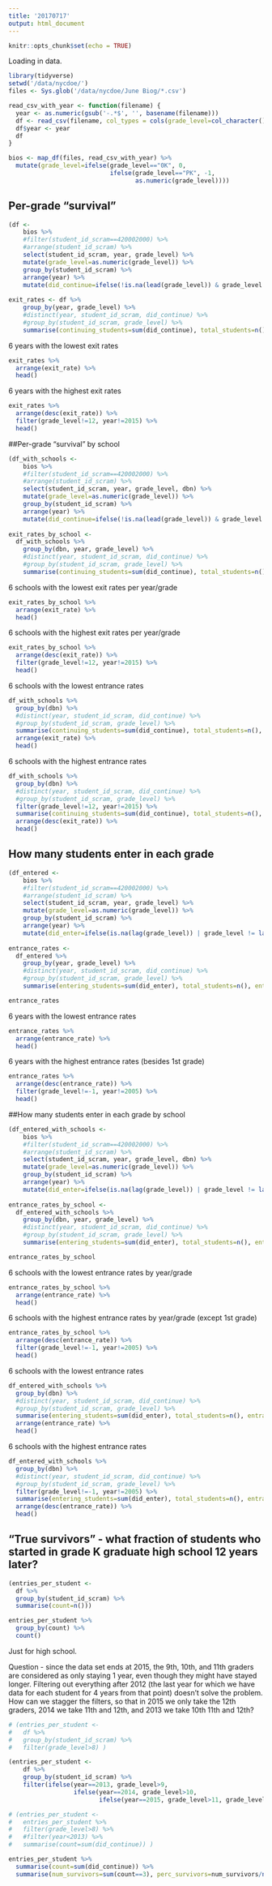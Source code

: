 ```yaml
---
title: '20170717'
output: html_document
---
```


```r
knitr::opts_chunk$set(echo = TRUE)
```

Loading in data.
```r
library(tidyverse)
setwd('/data/nycdoe/')
files <- Sys.glob('/data/nycdoe/June Biog/*.csv')

read_csv_with_year <- function(filename) {
  year <- as.numeric(gsub('-.*$', '', basename(filename)))
  df <- read_csv(filename, col_types = cols(grade_level=col_character(), grade_code=col_character(), admit_code=col_character(), adcode=col_character(),fall_days_present = col_character(), spring_days_present = col_character()))
  df$year <- year
  df
}

bios <- map_df(files, read_csv_with_year) %>%
  mutate(grade_level=ifelse(grade_level=="0K", 0, 
                            ifelse(grade_level=="PK", -1, 
                                   as.numeric(grade_level))))
```

## Per-grade "survival"
```r
(df <- 
    bios %>%
    #filter(student_id_scram==420002000) %>%
    #arrange(student_id_scram) %>%
    select(student_id_scram, year, grade_level) %>%
    mutate(grade_level=as.numeric(grade_level)) %>%
    group_by(student_id_scram) %>%
    arrange(year) %>%
    mutate(did_continue=ifelse(!is.na(lead(grade_level)) & grade_level == lead(grade_level) - 1, 1, 0)) )
  
exit_rates <- df %>%
    group_by(year, grade_level) %>%
    #distinct(year, student_id_scram, did_continue) %>%
    #group_by(student_id_scram, grade_level) %>%
    summarise(continuing_students=sum(did_continue), total_students=n(), exit_rate=1-continuing_students/total_students)
```

6 years with the lowest exit rates
```r
exit_rates %>%
  arrange(exit_rate) %>%
  head()
```

6 years with the highest exit rates
```r
exit_rates %>%
  arrange(desc(exit_rate)) %>%
  filter(grade_level!=12, year!=2015) %>%
  head()
```

##Per-grade "survival" by school
```r
(df_with_schools <- 
    bios %>%
    #filter(student_id_scram==420002000) %>%
    #arrange(student_id_scram) %>%
    select(student_id_scram, year, grade_level, dbn) %>%
    mutate(grade_level=as.numeric(grade_level)) %>%
    group_by(student_id_scram) %>%
    arrange(year) %>%
    mutate(did_continue=ifelse(!is.na(lead(grade_level)) & grade_level == lead(grade_level) - 1, 1, 0)) )
  
exit_rates_by_school <- 
  df_with_schools %>%
    group_by(dbn, year, grade_level) %>%
    #distinct(year, student_id_scram, did_continue) %>%
    #group_by(student_id_scram, grade_level) %>%
    summarise(continuing_students=sum(did_continue), total_students=n(), exit_rate=1-continuing_students/total_students)
```

6 schools with the lowest exit rates per year/grade
```r
exit_rates_by_school %>%
  arrange(exit_rate) %>%
  head()
```

6 schools with the highest exit rates per year/grade
```r
exit_rates_by_school %>%
  arrange(desc(exit_rate)) %>%
  filter(grade_level!=12, year!=2015) %>%
  head()
```

6 schools with the lowest entrance rates
```r
df_with_schools %>%
  group_by(dbn) %>%
  #distinct(year, student_id_scram, did_continue) %>%
  #group_by(student_id_scram, grade_level) %>%
  summarise(continuing_students=sum(did_continue), total_students=n(), exit_rate=1-continuing_students/total_students) %>%
  arrange(exit_rate) %>%
  head()
```

6 schools with the highest entrance rates
```r
df_with_schools %>%
  group_by(dbn) %>%
  #distinct(year, student_id_scram, did_continue) %>%
  #group_by(student_id_scram, grade_level) %>%
  filter(grade_level!=12, year!=2015) %>%
  summarise(continuing_students=sum(did_continue), total_students=n(), exit_rate=1-continuing_students/total_students) %>%
  arrange(desc(exit_rate)) %>%
  head()
```

## How many students enter in each grade
```r
(df_entered <- 
    bios %>%
    #filter(student_id_scram==420002000) %>%
    #arrange(student_id_scram) %>%
    select(student_id_scram, year, grade_level) %>%
    mutate(grade_level=as.numeric(grade_level)) %>%
    group_by(student_id_scram) %>%
    arrange(year) %>%
    mutate(did_enter=ifelse(is.na(lag(grade_level)) | grade_level != lag(grade_level) + 1, 1, 0)) )
  
entrance_rates <- 
  df_entered %>%
    group_by(year, grade_level) %>%
    #distinct(year, student_id_scram, did_continue) %>%
    #group_by(student_id_scram, grade_level) %>%
    summarise(entering_students=sum(did_enter), total_students=n(), entrance_rate=entering_students/total_students)

entrance_rates
```

6 years with the lowest entrance rates
```r
entrance_rates %>%
  arrange(entrance_rate) %>%
  head()
```

6 years with the highest entrance rates (besides 1st grade)
```r
entrance_rates %>%
  arrange(desc(entrance_rate)) %>%
  filter(grade_level!=-1, year!=2005) %>%
  head()
```

##How many students enter in each grade by school
```r
(df_entered_with_schools <- 
    bios %>%
    #filter(student_id_scram==420002000) %>%
    #arrange(student_id_scram) %>%
    select(student_id_scram, year, grade_level, dbn) %>%
    mutate(grade_level=as.numeric(grade_level)) %>%
    group_by(student_id_scram) %>%
    arrange(year) %>%
    mutate(did_enter=ifelse(is.na(lag(grade_level)) | grade_level != lag(grade_level) + 1, 1, 0)) )
  
entrance_rates_by_school <- 
  df_entered_with_schools %>%
    group_by(dbn, year, grade_level) %>%
    #distinct(year, student_id_scram, did_continue) %>%
    #group_by(student_id_scram, grade_level) %>%
    summarise(entering_students=sum(did_enter), total_students=n(), entrance_rate=entering_students/total_students)

entrance_rates_by_school
```

6 schools with the lowest entrance rates by year/grade
```r
entrance_rates_by_school %>%
  arrange(entrance_rate) %>%
  head()
```

6 schools with the highest entrance rates by year/grade (except 1st grade)
```r
entrance_rates_by_school %>%
  arrange(desc(entrance_rate)) %>%
  filter(grade_level!=-1, year!=2005) %>%
  head()
```

6 schools with the lowest entrance rates
```r
df_entered_with_schools %>%
  group_by(dbn) %>%
  #distinct(year, student_id_scram, did_continue) %>%
  #group_by(student_id_scram, grade_level) %>%
  summarise(entering_students=sum(did_enter), total_students=n(), entrance_rate=entering_students/total_students)  %>%
  arrange(entrance_rate) %>%
  head()
```

6 schools with the highest entrance rates
```r
df_entered_with_schools %>%
  group_by(dbn) %>%
  #distinct(year, student_id_scram, did_continue) %>%
  #group_by(student_id_scram, grade_level) %>%
  filter(grade_level!=-1, year!=2005) %>%
  summarise(entering_students=sum(did_enter), total_students=n(), entrance_rate=entering_students/total_students)  %>%
  arrange(desc(entrance_rate)) %>%
  head()
```

## "True survivors" - what fraction of students who started in grade K graduate high school 12 years later?

```r
(entries_per_student <-
  df %>%
  group_by(student_id_scram) %>%
  summarise(count=n()))

entries_per_student %>%
  group_by(count) %>%
  count()
```

Just for high school.

Question - since the data set ends at 2015, the 9th, 10th, and 11th graders are considered as only staying 1 year, even though they might have stayed longer. Filtering out everything after 2012 (the last year for which we have data for each student for 4 years from that point) doesn't solve the problem. How can we stagger the filters, so that in 2015 we only take the 12th graders, 2014 we take 11th and 12th, and 2013 we take 10th 11th and 12th?
```r
# (entries_per_student <-
#   df %>%
#   group_by(student_id_scram) %>%
#   filter(grade_level>8) )

(entries_per_student <-
    df %>%
    group_by(student_id_scram) %>%
    filter(ifelse(year==2013, grade_level>9, 
                  ifelse(year==2014, grade_level>10,
                         ifelse(year==2015, grade_level>11, grade_level>8)))))

# (entries_per_student <-
#   entries_per_student %>%
#   filter(grade_level>8) %>%
#   #filter(year<2013) %>%
#   summarise(count=sum(did_continue)) )

entries_per_student %>%
  summarise(count=sum(did_continue)) %>%
  summarise(num_survivors=sum(count==3), perc_survivors=num_survivors/n())
```






